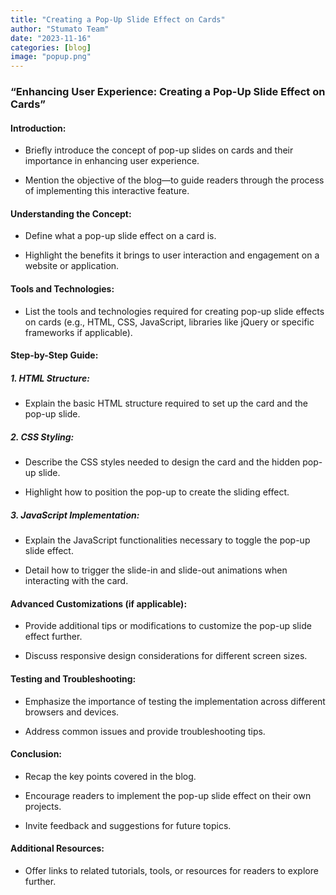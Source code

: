 ```yaml
---
title: "Creating a Pop-Up Slide Effect on Cards"
author: "Stumato Team"
date: "2023-11-16"
categories: [blog]
image: "popup.png"
---
```


### **"Enhancing User Experience: Creating a Pop-Up Slide Effect on Cards"**

#### Introduction:![]()

-   Briefly introduce the concept of pop-up slides on cards and their importance in enhancing user experience.

-   Mention the objective of the blog---to guide readers through the process of implementing this interactive feature.

#### Understanding the Concept:

-   Define what a pop-up slide effect on a card is.

-   Highlight the benefits it brings to user interaction and engagement on a website or application.

#### Tools and Technologies:

-   List the tools and technologies required for creating pop-up slide effects on cards (e.g., HTML, CSS, JavaScript, libraries like jQuery or specific frameworks if applicable).

#### Step-by-Step Guide:

##### **1. HTML Structure:**

-   Explain the basic HTML structure required to set up the card and the pop-up slide.

##### **2. CSS Styling:**

-   Describe the CSS styles needed to design the card and the hidden pop-up slide.

-   Highlight how to position the pop-up to create the sliding effect.

##### **3. JavaScript Implementation:**

-   Explain the JavaScript functionalities necessary to toggle the pop-up slide effect.

-   Detail how to trigger the slide-in and slide-out animations when interacting with the card.

#### Advanced Customizations (if applicable):

-   Provide additional tips or modifications to customize the pop-up slide effect further.

-   Discuss responsive design considerations for different screen sizes.

#### Testing and Troubleshooting:

-   Emphasize the importance of testing the implementation across different browsers and devices.

-   Address common issues and provide troubleshooting tips.

#### Conclusion:

-   Recap the key points covered in the blog.

-   Encourage readers to implement the pop-up slide effect on their own projects.

-   Invite feedback and suggestions for future topics.

#### Additional Resources:

-   Offer links to related tutorials, tools, or resources for readers to explore further.

```{}
```
